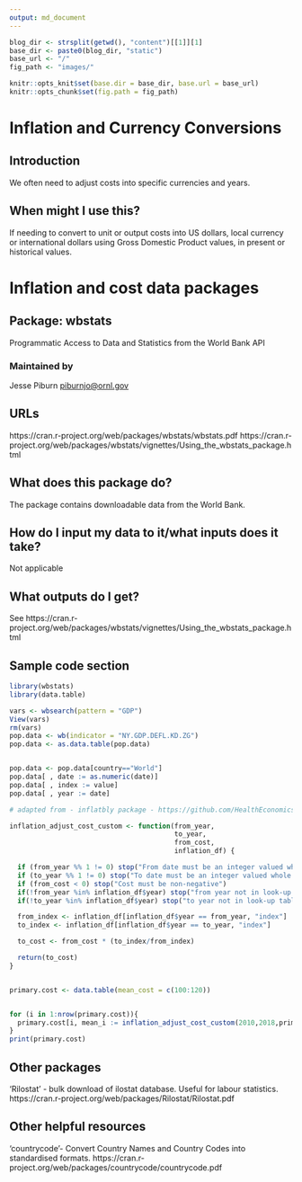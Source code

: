 ```yaml
---
output: md_document
---
```


```r
blog_dir <- strsplit(getwd(), "content")[[1]][1]
base_dir <- paste0(blog_dir, "static")
base_url <- "/"
fig_path <- "images/"

knitr::opts_knit$set(base.dir = base_dir, base.url = base_url)
knitr::opts_chunk$set(fig.path = fig_path)
```
# Inflation and Currency Conversions

## Introduction
We often need to adjust costs into specific currencies and years.

## When might I use this?
If needing to convert to unit or output costs into US dollars, local currency or international dollars using Gross Domestic Product values, in present or historical values. 

# Inflation and cost data packages

## Package: wbstats
Programmatic Access to Data and Statistics from the World Bank
API

### Maintained by
Jesse Piburn <piburnjo@ornl.gov>

## URLs
https://cran.r-project.org/web/packages/wbstats/wbstats.pdf
https://cran.r-project.org/web/packages/wbstats/vignettes/Using_the_wbstats_package.html

## What does this package do?
The package contains downloadable data from the World Bank.

## How do I input my data to it/what inputs does it take?
Not applicable

## What outputs do I get?
See https://cran.r-project.org/web/packages/wbstats/vignettes/Using_the_wbstats_package.html 

## Sample code section
```r
library(wbstats)
library(data.table)

vars <- wbsearch(pattern = "GDP")
View(vars)
rm(vars)
pop.data <- wb(indicator = "NY.GDP.DEFL.KD.ZG")
pop.data <- as.data.table(pop.data)


pop.data <- pop.data[country=="World"]  
pop.data[ , date := as.numeric(date)]
pop.data[ , index := value]
pop.data[ , year := date]

# adapted from - inflatbly package - https://github.com/HealthEconomicsHackathon/inflatably

inflation_adjust_cost_custom <- function(from_year,
                                         to_year,
                                         from_cost,
                                         inflation_df) {

  if (from_year %% 1 != 0) stop("From date must be an integer valued whole year")
  if (to_year %% 1 != 0) stop("To date must be an integer valued whole year")
  if (from_cost < 0) stop("Cost must be non-negative")
  if(!from_year %in% inflation_df$year) stop("from year not in look-up table")
  if(!to_year %in% inflation_df$year) stop("to year not in look-up table")

  from_index <- inflation_df[inflation_df$year == from_year, "index"]
  to_index <- inflation_df[inflation_df$year == to_year, "index"]

  to_cost <- from_cost * (to_index/from_index)

  return(to_cost)
}


primary.cost <- data.table(mean_cost = c(100:120))


for (i in 1:nrow(primary.cost)){
  primary.cost[i, mean_i := inflation_adjust_cost_custom(2010,2018,primary.cost$mean_cost[i], pop.data)]
}
print(primary.cost)

```

## Other packages
'Rilostat' - bulk download of ilostat database. Useful for labour statistics.
https://cran.r-project.org/web/packages/Rilostat/Rilostat.pdf

## Other helpful resources
‘countrycode'- Convert Country Names and Country Codes into standardised formats.
https://cran.r-project.org/web/packages/countrycode/countrycode.pdf 